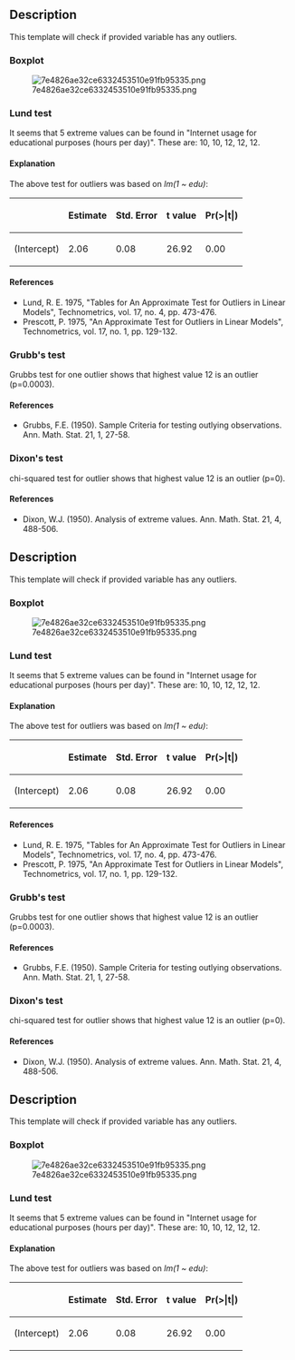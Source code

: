 == Description ==

This template will check if provided variable has any outliers.

=== Boxplot ===

[[Image:7e4826ae32ce6332453510e91fb95335.png|frame|none]]

=== Lund test ===

It seems that 5 extreme values can be found in &quot;Internet usage for educational purposes (hours per day)&quot;. These are: 10, 10, 12, 12, 12.

==== Explanation ====

The above test for outliers was based on ''lm(1 ~ edu)'':

<table>
<thead>
<tr class="header">
<th align="left"></th>
<th align="left">'''Estimate'''</th>
<th align="left">'''Std. Error'''</th>
<th align="left">'''t value'''</th>
<th align="left">'''Pr(&gt;|t|)'''</th>
</tr>
</thead>
<tbody>
<tr class="odd">
<td align="left">(Intercept)</td>
<td align="left">2.06</td>
<td align="left">0.08</td>
<td align="left">26.92</td>
<td align="left">0.00</td>
</tr>
</tbody>
</table>

==== References ====

* Lund, R. E. 1975, &quot;Tables for An Approximate Test for Outliers in Linear Models&quot;, Technometrics, vol. 17, no. 4, pp. 473-476.
* Prescott, P. 1975, &quot;An Approximate Test for Outliers in Linear Models&quot;, Technometrics, vol. 17, no. 1, pp. 129-132.

=== Grubb's test ===

Grubbs test for one outlier shows that highest value 12 is an outlier (p=0.0003).

==== References ====

* Grubbs, F.E. (1950). Sample Criteria for testing outlying observations. Ann. Math. Stat. 21, 1, 27-58.

=== Dixon's test ===

chi-squared test for outlier shows that highest value 12 is an outlier (p=0).

==== References ====

* Dixon, W.J. (1950). Analysis of extreme values. Ann. Math. Stat. 21, 4, 488-506.

== Description ==

This template will check if provided variable has any outliers.

=== Boxplot ===

[[Image:7e4826ae32ce6332453510e91fb95335.png|frame|none]]

=== Lund test ===

It seems that 5 extreme values can be found in &quot;Internet usage for educational purposes (hours per day)&quot;. These are: 10, 10, 12, 12, 12.

==== Explanation ====

The above test for outliers was based on ''lm(1 ~ edu)'':

<table>
<thead>
<tr class="header">
<th align="left"></th>
<th align="left">'''Estimate'''</th>
<th align="left">'''Std. Error'''</th>
<th align="left">'''t value'''</th>
<th align="left">'''Pr(&gt;|t|)'''</th>
</tr>
</thead>
<tbody>
<tr class="odd">
<td align="left">(Intercept)</td>
<td align="left">2.06</td>
<td align="left">0.08</td>
<td align="left">26.92</td>
<td align="left">0.00</td>
</tr>
</tbody>
</table>

==== References ====

* Lund, R. E. 1975, &quot;Tables for An Approximate Test for Outliers in Linear Models&quot;, Technometrics, vol. 17, no. 4, pp. 473-476.
* Prescott, P. 1975, &quot;An Approximate Test for Outliers in Linear Models&quot;, Technometrics, vol. 17, no. 1, pp. 129-132.

=== Grubb's test ===

Grubbs test for one outlier shows that highest value 12 is an outlier (p=0.0003).

==== References ====

* Grubbs, F.E. (1950). Sample Criteria for testing outlying observations. Ann. Math. Stat. 21, 1, 27-58.

=== Dixon's test ===

chi-squared test for outlier shows that highest value 12 is an outlier (p=0).

==== References ====

* Dixon, W.J. (1950). Analysis of extreme values. Ann. Math. Stat. 21, 4, 488-506.

== Description ==

This template will check if provided variable has any outliers.

=== Boxplot ===

[[Image:7e4826ae32ce6332453510e91fb95335.png|frame|none]]

=== Lund test ===

It seems that 5 extreme values can be found in &quot;Internet usage for educational purposes (hours per day)&quot;. These are: 10, 10, 12, 12, 12.

==== Explanation ====

The above test for outliers was based on ''lm(1 ~ edu)'':

<table>
<thead>
<tr class="header">
<th align="left"></th>
<th align="left">'''Estimate'''</th>
<th align="left">'''Std. Error'''</th>
<th align="left">'''t value'''</th>
<th align="left">'''Pr(&gt;|t|)'''</th>
</tr>
</thead>
<tbody>
<tr class="odd">
<td align="left">(Intercept)</td>
<td align="left">2.06</td>
<td align="left">0.08</td>
<td align="left">26.92</td>
<td align="left">0.00</td>
</tr>
</tbody>
</table>
